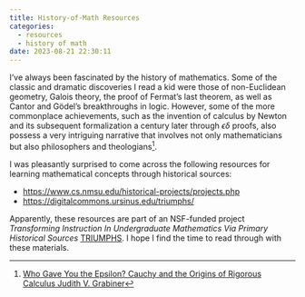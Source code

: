 ```yaml
---
title: History-of-Math Resources
categories:
  - resources
  - history of math
date: 2023-08-21 22:30:11
---
```


I've always been fascinated by the history of mathematics. Some of the classic and dramatic discoveries I read a kid were those of non-Euclidean geometry, Galois theory, the proof of Fermat’s last theorem, as well as Cantor and Gödel’s breakthroughs in logic. However, some of the more commonplace achievements, such as the invention of calculus by Newton and its subsequent formalization a century later through $\epsilon \delta$ proofs, also possess a very intriguing narrative that involves not only mathematicians but also philosophers and theologians[^1].

I was pleasantly surprised to come across the following resources for learning mathematical concepts through historical sources:

- [https://www.cs.nmsu.edu/historical-projects/projects.php](https://www.cs.nmsu.edu/historical-projects/projects.php
)
- [https://digitalcommons.ursinus.edu/triumphs/](https://digitalcommons.ursinus.edu/triumphs/)

Apparently, these resources are part of an NSF-funded project *Transforming Instruction In Undergraduate Mathematics Via Primary Historical Sources* [TRIUMPHS](https://blogs.ursinus.edu/triumphs/).  I hope I find the time to read through with these materials.

[^1]: [Who Gave You the Epsilon? Cauchy and the Origins of Rigorous Calculus Judith V. Grabiner](https://www.jstor.org/stable/2975545)
